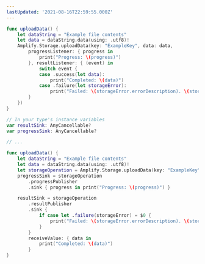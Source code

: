 ```yaml
---
lastUpdated: '2021-08-16T22:59:55.000Z'
---
```

<BlockSwitcher>

<Block name="Listener (iOS 11+)">

```swift
func uploadData() {
    let dataString = "Example file contents"
    let data = dataString.data(using: .utf8)!
    Amplify.Storage.uploadData(key: "ExampleKey", data: data, 
        progressListener: { progress in
            print("Progress: \(progress)")
        }, resultListener: { (event) in
            switch event {
            case .success(let data):
                print("Completed: \(data)")
            case .failure(let storageError):
                print("Failed: \(storageError.errorDescription). \(storageError.recoverySuggestion)")
        }
    })
}
```

</Block>

<Block name="Combine (iOS 13+)">

```swift
// In your type's instance variables
var resultSink: AnyCancellable?
var progressSink: AnyCancellable?

// ...

func uploadData() {
    let dataString = "Example file contents"
    let data = dataString.data(using: .utf8)!
    let storageOperation = Amplify.Storage.uploadData(key: "ExampleKey", data: data)
    progressSink = storageOperation
        .progressPublisher
        .sink { progress in print("Progress: \(progress)") }

    resultSink = storageOperation
        .resultPublisher
        .sink {
            if case let .failure(storageError) = $0 {
                print("Failed: \(storageError.errorDescription). \(storageError.recoverySuggestion)")
            }
        }
        receiveValue: { data in
            print("Completed: \(data)")
        }
}
```

</Block>

</BlockSwitcher>
